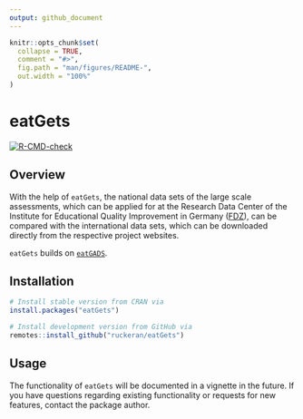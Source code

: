 ```yaml
---
output: github_document
---
```


<!-- README.md is generated from README.Rmd. Please edit that file -->

```r
knitr::opts_chunk$set(
  collapse = TRUE,
  comment = "#>",
  fig.path = "man/figures/README-",
  out.width = "100%"
)
```

# eatGets

<!-- badges: start -->
[![R-CMD-check](https://github.com/ruckeran/eatGets/actions/workflows/R-CMD-check.yaml/badge.svg)](https://github.com/ruckeran/eatGets/actions/workflows/R-CMD-check.yaml)
<!-- badges: end -->

## Overview

With the help of `eatGets`, the national data sets of the large scale assessments, which can be applied for at the Research Data Center of the Institute for Educational Quality Improvement in Germany ([FDZ](https://www.iqb.hu-berlin.de/fdz/)), can be compared with the international data sets, which can be downloaded directly from the respective project websites.

`eatGets` builds on [`eatGADS`](https://github.com/beckerbenj/eatGADS).

## Installation

```R
# Install stable version from CRAN via
install.packages("eatGets")

# Install development version from GitHub via
remotes::install_github("ruckeran/eatGets")
```

## Usage

The functionality of `eatGets` will be documented in a vignette in the future. If you have questions regarding existing functionality or requests for new features, contact the package author.
